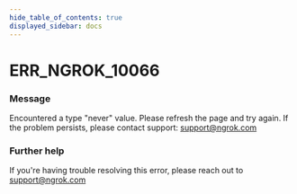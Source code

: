 ```yaml
---
hide_table_of_contents: true
displayed_sidebar: docs
---
```



# ERR_NGROK_10066

### Message
Encountered a type "never" value. Please refresh the page and try again. If the problem persists, please contact support: support@ngrok.com

<ErrorDetails error='err_ngrok_10066' />


### Further help
If you're having trouble resolving this error, please reach out to [support@ngrok.com](mailto:support@ngrok.com?subject=Help%20with%20ERR_NGROK_10066)

